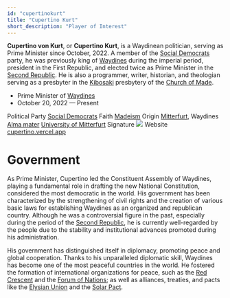 ```yaml
---
id: "cupertinokurt"
title: "Cupertino Kurt"
short_description: "Player of Interest"
---
```


**Cupertino von Kurt**, or **Cupertino Kurt**, is a Waydinean politician, serving as Prime Minister
since October, 2022. A member of the [Social Democrats](<Social_Democrats_(Waydines)>) party, he was
previously king of [Waydines](Waydines) during the imperial period, president in the First Republic,
and elected twice as Prime Minister in the [Second Republic](Second_Republic_of_Waydines). He is
also a programmer, writer, historian, and theologian serving as a presbyter in the
[Kibosaki](Kibosaki) presbytery of the [Church of Made](Madeism).

<QuickFacts title="Cupertino von Kurt">
    <tr>
        <td colSpan="2">
            <Picture
                image="https://res.cloudinary.com/dp8usdrjl/image/upload/v1742054620/cuper_sanref.png"
                height="14rem"
                centered={true}
            />
        </td>
    </tr>
    <tr>
        <td colSpan="2" class="text-center">
            <ul>
                <li>
                    Prime Minister of <a href="Waydines">Waydines</a>
                </li>
                <li style="font-weight: 400">October 20, 2022 &mdash; Present</li>
            </ul>
        </td>
    </tr>
    <tr>
        <td>Political Party</td>
        <td>
            <a href="Social_Democrats_(Waydines)">Social Democrats</a>
        </td>
    </tr>
    <tr>
        <td>Faith</td>
        <td>
            <a href="Madeism">Madeism</a>
        </td>
    </tr>
    <tr>
        <td>Origin</td>
        <td>
            <a href="Mitterfurt">Mitterfurt</a>, Waydines
        </td>
    </tr>
    <tr>
        <td>
            <a href="https://en.wikipedia.org/wiki/Alma_mater">Alma mater</a>
        </td>
        <td>
            <a href="University_of_Mitterfurt">University of Mitterfurt</a>
        </td>
    </tr>
    <tr>
        <td>Signature</td>
        <td>
            <img src="https://res.cloudinary.com/dp8usdrjl/image/upload/v1741914212/signaturekurt_bzirt2.svg" />
        </td>
    </tr>
    <tr>
        <td>Website</td>
        <td><a href="https://cupertino.vercel.app/en">cupertino.vercel.app</a></td>
    </tr>
</QuickFacts>

# Government

As Prime Minister, Cupertino led the Constituent Assembly of Waydines, playing a fundamental role in
drafting the new National Constitution, considered the most democratic in the world. His government
has been characterized by the strengthening of civil rights and the creation of various basic laws
for establishing Waydines as an organized and republican country. Although he was a controversial
figure in the past, especially during the period of the
[Second Republic](Second_Republic_of_Waydines), he is currently well-regarded by the people due to
the stability and institutional advances promoted during his administration.

His government has distinguished itself in diplomacy, promoting peace and global cooperation. Thanks
to his unparalleled diplomatic skill, Waydines has become one of the most peaceful countries in the
world. He fostered the formation of international organizations for peace, such as the
[Red Crescent](Red_Crescent) and the [Forum of Nations](Forum_of_Nations); as well as alliances,
treaties, and pacts like the [Elysian Union](Elysian_Union) and the [Solar Pact](Solar_Pact).

